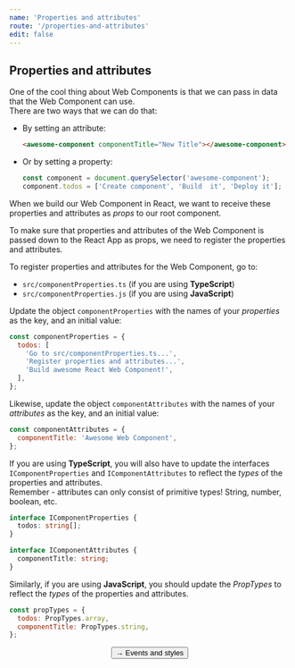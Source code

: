 ```yaml
---
name: 'Properties and attributes'
route: '/properties-and-attributes'
edit: false
---
```



## Properties and attributes
One of the cool thing about Web Components is that we can pass in data that the Web Component can use.  
There are two ways that we can do that:
- By setting an attribute:
  ```html
  <awesome-component componentTitle="New Title"></awesome-component>
  ```
- Or by setting a property:
  ```javascript
  const component = document.querySelector('awesome-component');
  component.todos = ['Create component', 'Build  it', 'Deploy it'];
  ```

When we build our Web Component in React, we want to receive these properties and attributes as *props* to our root component.  
  
To make sure that properties and attributes of the Web Component is passed down to the React App as props, we need to register the properties and attributes.

To register properties and attributes for the Web Component, go to:
- `src/componentProperties.ts` (if you are using **TypeScript**)
- `src/componentProperties.js` (if you are using **JavaScript**)

Update the object `componentProperties` with the names of your *properties* as the key, and an initial value:
```javascript
const componentProperties = {
  todos: [
    'Go to src/componentProperties.ts...',
    'Register properties and attributes...',
    'Build awesome React Web Component!',
  ],
};
```
  
Likewise, update the object `componentAttributes` with the names of your *attributes* as the key, and an initial value:
```javascript
const componentAttributes = {
  componentTitle: 'Awesome Web Component',
};
```

If you are using **TypeScript**, you will also have to update the interfaces `IComponentProperties` and `IComponentAttributes` to reflect the *types* of the properties and attributes.  
Remember - attributes can only consist of primitive types! String, number, boolean, etc.

```typescript
interface IComponentProperties {
  todos: string[];
}

interface IComponentAttributes {
  componentTitle: string;
}
```

Similarly, if you are using **JavaScript**, you should update the *PropTypes* to reflect the *types* of the properties and attributes.
```javascript
const propTypes = {
  todos: PropTypes.array,
  componentTitle: PropTypes.string,
};
```

<span style="display: flex; justify-content: center">
  <Link to='/events-and-styles'>
    <Button>→ Events and styles</Button>
  </Link>
</span>